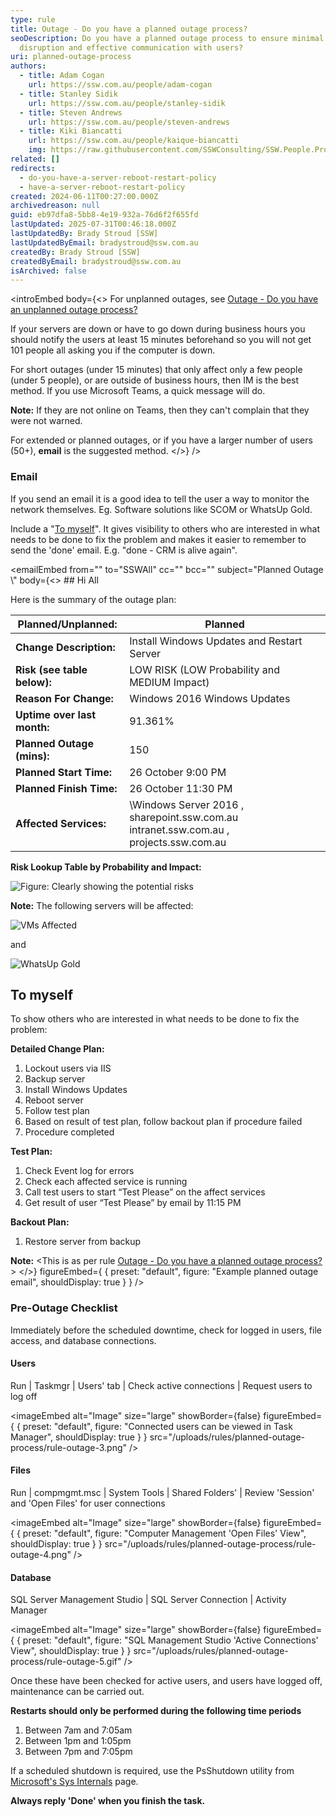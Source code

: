 ```yaml
---
type: rule
title: Outage - Do you have a planned outage process?
seoDescription: Do you have a planned outage process to ensure minimal
  disruption and effective communication with users?
uri: planned-outage-process
authors:
  - title: Adam Cogan
    url: https://ssw.com.au/people/adam-cogan
  - title: Stanley Sidik
    url: https://ssw.com.au/people/stanley-sidik
  - title: Steven Andrews
    url: https://ssw.com.au/people/steven-andrews
  - title: Kiki Biancatti
    url: https://ssw.com.au/people/kaique-biancatti
    img: https://raw.githubusercontent.com/SSWConsulting/SSW.People.Profiles/main/Kaique-Biancatti/Images/Kaique-Biancatti-Profile.jpg
related: []
redirects:
  - do-you-have-a-server-reboot-restart-policy
  - have-a-server-reboot-restart-policy
created: 2024-06-11T00:27:00.000Z
archivedreason: null
guid: eb97dfa8-5bb8-4e19-932a-76d6f2f655fd
lastUpdated: 2025-07-31T00:46:18.000Z
lastUpdatedBy: Brady Stroud [SSW]
lastUpdatedByEmail: bradystroud@ssw.com.au
createdBy: Brady Stroud [SSW]
createdByEmail: bradystroud@ssw.com.au
isArchived: false
---
```

<introEmbed
  body={<>
For unplanned outages, see [Outage - Do you have an unplanned outage process?](/unplanned-outage-process)

If your servers are down or have to go down during business hours you should notify the users at least 15 minutes beforehand so you will not get 101 people all asking you if the computer is down.

For short outages (under 15 minutes) that only affect only a few people (under 5 people), or are outside of business hours, then IM is the best method. If you use Microsoft Teams, a quick message will do.

**Note:** If they are not online on Teams, then they can't complain that they were not warned.

For extended or planned outages, or if you have a larger number of users (50+), **email** is the suggested method.
  </>}
/>
### Email

If you send an email it is a good idea to tell the user a way to monitor the network themselves. Eg. Software solutions like SCOM or WhatsUp Gold.

Include a "[To myself](/dones-do-you-send-yourself-emails)". It gives visibility to others who are interested in what needs to be done to fix the problem and makes
it easier to remember to send the 'done' email. E.g. "done - CRM is alive again".

<emailEmbed
  from=""
  to="SSWAll"
  cc=""
  bcc=""
  subject="Planned Outage \\"
  body={<>
    ## Hi All

Here is the summary of the outage plan:

| **Planned/Unplanned:**      | Planned                                                                                            |
| --------------------------- | -------------------------------------------------------------------------------------------------- |
| **Change Description:**     | Install Windows Updates and Restart Server                                                         |
| **Risk (see table below):** | LOW RISK (LOW Probability and MEDIUM Impact)                                                       |
| **Reason For Change:**      | Windows 2016 Windows Updates                                                                       |
| **Uptime over last month:** | 91.361%                                                                                            |
| **Planned Outage (mins):**  | 150                                                                                                |
| **Planned Start Time:**     | 26 October 9:00 PM                                                                                 |
| **Planned Finish Time:**    | 26 October 11:30 PM                                                                                |
| **Affected Services:**      | \Windows Server 2016 , sharepoint.ssw&#46;com.au intranet.ssw&#46;com.au , projects.ssw&#46;com.au |

**Risk Lookup Table by Probability and Impact:**

![Figure: Clearly showing the potential risks](/uploads/rules/planned-outage-process/risk-table.jpg)

**Note:** The following servers will be affected:

![VMs Affected](/uploads/rules/planned-outage-process/rule-outage-1.jpg)

and

![WhatsUp Gold](/uploads/rules/planned-outage-process/rule-outage-2.jpg)

## To myself

To show others who are interested in what needs to be done to fix the problem:

**Detailed Change Plan:**

1. Lockout users via IIS
2. Backup server
3. Install Windows Updates
4. Reboot server
5. Follow test plan
6. Based on result of test plan, follow backout plan if procedure failed
7. Procedure completed

**Test Plan:**

1. Check Event log for errors
2. Check each affected service is running
3. Call test users to start “Test Please” on the affect services
4. Get result of user “Test Please” by email by 11:15 PM

**Backout Plan:**

1. Restore server from backup

**Note:** &lt;This is as per rule [Outage - Do you have a planned outage process?](/planned-outage-process) &gt;
  </>}
  figureEmbed={ {
    preset: "default",
    figure: "Example planned outage email",
    shouldDisplay: true
  } }
/>

### Pre-Outage Checklist

Immediately before the scheduled downtime, check for logged in users, file access, and database connections.

#### Users

Run | Taskmgr | Users' tab | Check active connections | Request users to log off


<imageEmbed
  alt="Image"
  size="large"
  showBorder={false}
  figureEmbed={ {
    preset: "default",
    figure: "Connected users can be viewed in Task Manager",
    shouldDisplay: true
  } }
  src="/uploads/rules/planned-outage-process/rule-outage-3.png"
/>


#### Files

Run | compmgmt.msc | System Tools | Shared Folders' | Review 'Session' and 'Open Files' for user connections


<imageEmbed
  alt="Image"
  size="large"
  showBorder={false}
  figureEmbed={ {
    preset: "default",
    figure: "Computer Management 'Open Files' View",
    shouldDisplay: true
  } }
  src="/uploads/rules/planned-outage-process/rule-outage-4.png"
/>


#### Database

SQL Server Management Studio | SQL Server Connection | Activity Manager


<imageEmbed
  alt="Image"
  size="large"
  showBorder={false}
  figureEmbed={ {
    preset: "default",
    figure: "SQL Management Studio 'Active Connections' View",
    shouldDisplay: true
  } }
  src="/uploads/rules/planned-outage-process/rule-outage-5.gif"
/>


Once these have been checked for active users, and users have logged off, maintenance can be carried out.

**Restarts should only be performed during the following time periods**

1. Between 7am and 7:05am
2. Between 1pm and 1:05pm
3. Between 7pm and 7:05pm

If a scheduled shutdown is required, use the PsShutdown utility from [Microsoft's Sys Internals](https://docs.microsoft.com/en-us/sysinternals/downloads/psshutdown?WT.mc_id=M365-MVP-33518) page.

**Always reply 'Done' when you finish the task.**
